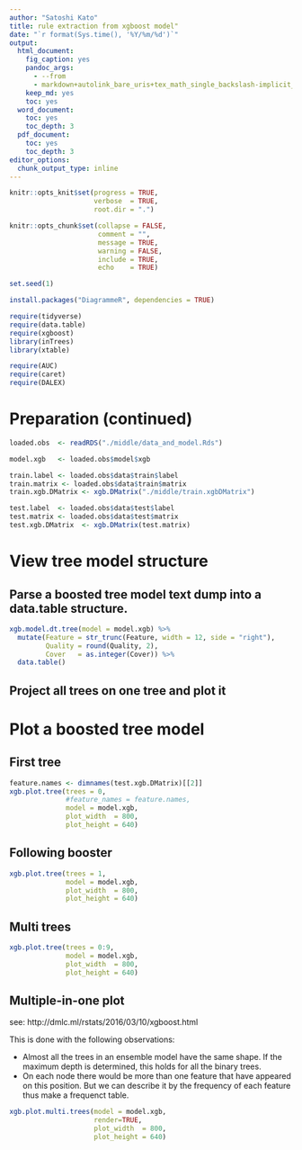 ```yaml
---
author: "Satoshi Kato"
title: rule extraction from xgboost model"
date: "`r format(Sys.time(), '%Y/%m/%d')`"
output:
  html_document:
    fig_caption: yes
    pandoc_args:
      - --from
      - markdown+autolink_bare_uris+tex_math_single_backslash-implicit_figures
    keep_md: yes
    toc: yes
  word_document:
    toc: yes
    toc_depth: 3
  pdf_document:
    toc: yes
    toc_depth: 3
editor_options: 
  chunk_output_type: inline
---
```


```r
knitr::opts_knit$set(progress = TRUE, 
                     verbose  = TRUE, 
                     root.dir = ".")

knitr::opts_chunk$set(collapse = FALSE, 
                      comment = "", 
                      message = TRUE, 
                      warning = FALSE, 
                      include = TRUE,
                      echo    = TRUE)

set.seed(1)
```

```r
install.packages("DiagrammeR", dependencies = TRUE)

```

```r
require(tidyverse)
require(data.table)
require(xgboost)
library(inTrees)
library(xtable)

require(AUC)
require(caret)
require(DALEX)

```

# Preparation (continued)

```r
loaded.obs  <- readRDS("./middle/data_and_model.Rds")

model.xgb   <- loaded.obs$model$xgb 

train.label <- loaded.obs$data$train$label
train.matrix <- loaded.obs$data$train$matrix
train.xgb.DMatrix <- xgb.DMatrix("./middle/train.xgbDMatrix")

test.label  <- loaded.obs$data$test$label
test.matrix <- loaded.obs$data$test$matrix
test.xgb.DMatrix  <- xgb.DMatrix(test.matrix)

```

# View tree model structure

## Parse a boosted tree model text dump into a data.table structure.

```r
xgb.model.dt.tree(model = model.xgb) %>% 
  mutate(Feature = str_trunc(Feature, width = 12, side = "right"),
         Quality = round(Quality, 2),
         Cover   = as.integer(Cover)) %>% 
  data.table()

```

## Project all trees on one tree and plot it


# Plot a boosted tree model

## First tree

```r
feature.names <- dimnames(test.xgb.DMatrix)[[2]]
xgb.plot.tree(trees = 0,
              #feature_names = feature.names,
              model = model.xgb,
              plot_width  = 800,
              plot_height = 640)

```

## Following booster

```r
xgb.plot.tree(trees = 1,
              model = model.xgb,
              plot_width  = 800,
              plot_height = 640)

```

## Multi trees

```r
xgb.plot.tree(trees = 0:9,
              model = model.xgb,
              plot_width  = 800,
              plot_height = 640)

```

## Multiple-in-one plot

see: http://dmlc.ml/rstats/2016/03/10/xgboost.html

This is done with the following observations:

-  Almost all the trees in an ensemble model have the same shape. If the maximum depth is determined, this holds for all the binary trees.
-  On each node there would be more than one feature that have appeared on this position. But we can describe it by the frequency of each feature thus make a frequenct table.

```r
xgb.plot.multi.trees(model = model.xgb, 
                     render=TRUE,
                     plot_width  = 800,
                     plot_height = 640)

```
